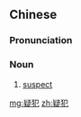 ==Chinese==
{{zh-forms}}

===Pronunciation===
{{zh-pron
|m=yífàn
|c=ji4 faan6-2
|mn=qz:gî-hoǎn/xm,zz:gî-hoān
|cat=n
}}

===Noun===
{{zh-noun}}
# [[suspect]]

[[mg:疑犯]]
[[zh:疑犯]]